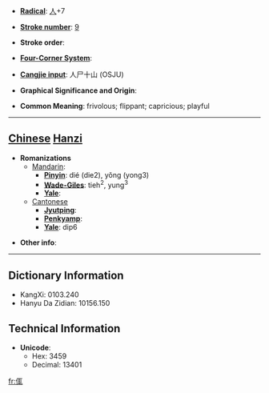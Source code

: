 * '''[[Wiktionary:Chinese radical index| Radical]]''': [[Wiktionary:Chinese radical index 人|人]]+7

* '''[[Wiktionary:Chinese total strokes index|Stroke number]]''': [[Wiktionary:Chinese total strokes index 9|9]]

* '''Stroke order''': 

* '''[[Wiktionary:Chinese four corner index|Four-Corner System]]''': 

* '''[[Wiktionary:Chinese Cangjie index|Cangjie input]]''': 人尸十山 (OSJU)

* '''Graphical Significance and Origin''': 

* '''Common Meaning''': frivolous; flippant; capricious; playful

----

== [[Chinese]] [[Hanzi]] ==

* '''Romanizations'''
** [[Mandarin]]:
*** '''[[Pinyin]]''': dié (die2), yǒng (yong3)
*** '''[[Wade-Giles]]''': tieh<sup>2</sup>, yung<sup>3</sup>
*** '''[[Yale]]''': 
**[[Cantonese]]
***'''[[Jyutping]]''':
***'''[[Penkyamp]]''': 
***'''[[Yale]]''': dip6

* '''Other info''': 

----

== Dictionary Information ==

* KangXi: 0103.240
* Hanyu Da Zidian: 10156.150

== Technical Information ==

* '''Unicode''':
** Hex: 3459
** Decimal: 13401

[[fr:㑙]]
